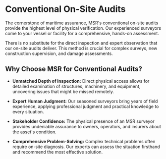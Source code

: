 # Conventional On-Site Audits

<div data-type='wrapper'>
The cornerstone of maritime assurance, MSR's conventional on-site audits provide the highest level of physical verification. Our experienced surveyors come to your vessel or facility for a comprehensive, hands-on assessment.

There is no substitute for the direct inspection and expert observation that our on-site audits deliver. This method is crucial for complex surveys, new construction supervision, and damage assessments.
## **Why Choose MSR for Conventional Audits?**

- **Unmatched Depth of Inspection:** Direct physical access allows for detailed examination of structures, machinery, and equipment, uncovering issues that might be missed remotely.

- **Expert Human Judgment:** Our seasoned surveyors bring years of field experience, applying professional judgment and practical knowledge to every situation.

- **Stakeholder Confidence:** The physical presence of an MSR surveyor provides undeniable assurance to owners, operators, and insurers about the asset's condition.

- **Comprehensive Problem-Solving:** Complex technical problems often require on-site diagnosis. Our experts can assess the situation firsthand and recommend the most effective solution.
</div>
